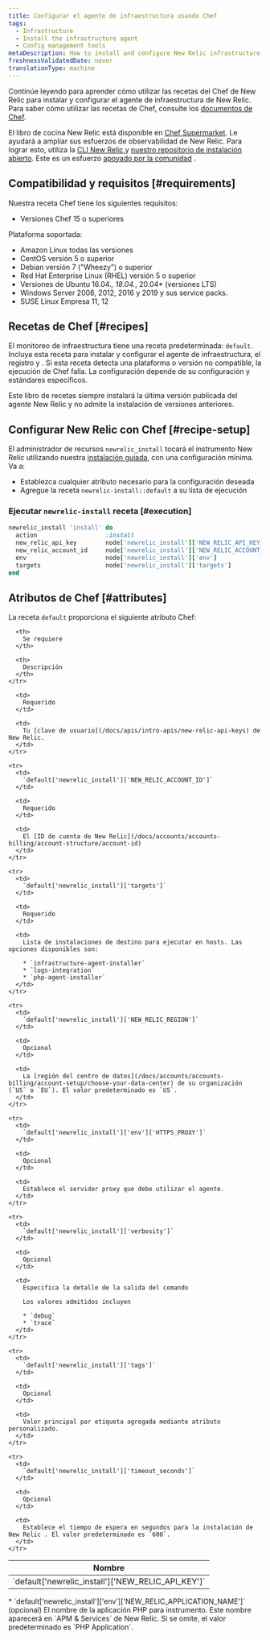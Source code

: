 ```yaml
---
title: Configurar el agente de infraestructura usando Chef
tags:
  - Infrastructure
  - Install the infrastructure agent
  - Config management tools
metaDescription: How to install and configure New Relic infrastructure monitoring using Chef.
freshnessValidatedDate: never
translationType: machine
---
```


Continúe leyendo para aprender cómo utilizar las recetas del Chef de New Relic para instalar y configurar el agente de infraestructura de New Relic. Para saber cómo utilizar las recetas de Chef, consulte los [documentos de Chef](https://www.chef.io/solutions/infrastructure-automation/).

El libro de cocina New Relic está disponible en [Chef Supermarket](https://supermarket.chef.io/cookbooks/newrelic-install). Le ayudará a ampliar sus esfuerzos de observabilidad de New Relic. Para lograr esto, utiliza la [CLI New Relic ](https://github.com/newrelic/newrelic-cli)y [nuestro repositorio de instalación abierto](https://github.com/newrelic/open-install-library). Este es un esfuerzo [apoyado por la comunidad](https://github.com/newrelic/chef-install) .

## Compatibilidad y requisitos [#requirements]

Nuestra receta Chef tiene los siguientes requisitos:

* Versiones Chef 15 o superiores

Plataforma soportada:

* Amazon Linux todas las versiones
* CentOS versión 5 o superior
* Debian versión 7 ("Wheezy") o superior
* Red Hat Enterprise Linux (RHEL) versión 5 o superior
* Versiones de Ubuntu 16.04._, 18.04._, 20.04\* (versiones LTS)
* Windows Server 2008, 2012, 2016 y 2019 y sus service packs.
* SUSE Linux Empresa 11, 12

## Recetas de Chef [#recipes]

El monitoreo de infraestructura tiene una receta predeterminada: `default`. Incluya esta receta para instalar y configurar el agente de infraestructura, el registro y <InlinePopover type="apm"/>. Si esta receta detecta una plataforma o versión no compatible, la ejecución de Chef falla. La configuración depende de su configuración y estándares específicos.

<Callout variant="important">
  Este libro de recetas siempre instalará la última versión publicada del agente New Relic y no admite la instalación de versiones anteriores.
</Callout>

## Configurar New Relic con Chef [#recipe-setup]

El administrador de recursos `newrelic_install` tocará el instrumento New Relic utilizando nuestra [instalación guiada](https://one.newrelic.com/marketplace/install-data-source?state=54fb0241-f38f-ac22-f941-6566d771b6f4), con una configuración mínima. Va a:

* Establezca cualquier atributo necesario para la configuración deseada
* Agregue la receta `newrelic-install::default` a su lista de ejecución

### Ejecutar `newrelic-install` receta [#execution]

```ruby
newrelic_install 'install' do
  action                   :install
  new_relic_api_key        node['newrelic_install']['NEW_RELIC_API_KEY']
  new_relic_account_id     node['newrelic_install']['NEW_RELIC_ACCOUNT_ID']
  env                      node['newrelic_install']['env']
  targets                  node['newrelic_install']['targets']
end
```

## Atributos de Chef [#attributes]

La receta `default` proporciona el siguiente atributo Chef:

<table>
  <thead>
    <tr>
      <th style={{ width: "300px" }}>
        Nombre
      </th>

      <th>
        Se requiere
      </th>

      <th>
        Descripción
      </th>
    </tr>
  </thead>

  <tbody>
    <tr>
      <td>
        `default['newrelic_install']['NEW_RELIC_API_KEY']`
      </td>

      <td>
        Requerido
      </td>

      <td>
        Tu [clave de usuario](/docs/apis/intro-apis/new-relic-api-keys) de New Relic.
      </td>
    </tr>

    <tr>
      <td>
        `default['newrelic_install']['NEW_RELIC_ACCOUNT_ID']`
      </td>

      <td>
        Requerido
      </td>

      <td>
        El [ID de cuenta de New Relic](/docs/accounts/accounts-billing/account-structure/account-id)
      </td>
    </tr>

    <tr>
      <td>
        `default['newrelic_install']['targets']`
      </td>

      <td>
        Requerido
      </td>

      <td>
        Lista de instalaciones de destino para ejecutar en hosts. Las opciones disponibles son:

        * `infrastructure-agent-installer`
        * `logs-integration`
        * `php-agent-installer`
      </td>
    </tr>

    <tr>
      <td>
        `default['newrelic_install']['NEW_RELIC_REGION']`
      </td>

      <td>
        Opcional
      </td>

      <td>
        La [región del centro de datos](/docs/accounts/accounts-billing/account-setup/choose-your-data-center) de su organización (`US` o `EU`). El valor predeterminado es `US`.
      </td>
    </tr>

    <tr>
      <td>
        `default['newrelic_install']['env']['HTTPS_PROXY']`
      </td>

      <td>
        Opcional
      </td>

      <td>
        Establece el servidor proxy que debe utilizar el agente.
      </td>
    </tr>

    <tr>
      <td>
        `default['newrelic_install']['verbosity']`
      </td>

      <td>
        Opcional
      </td>

      <td>
        Especifica la detalle de la salida del comando

        Los valores admitidos incluyen

        * `debug`
        * `trace`
      </td>
    </tr>

    <tr>
      <td>
        `default['newrelic_install']['tags']`
      </td>

      <td>
        Opcional
      </td>

      <td>
        Valor principal par etiqueta agregada mediante atributo personalizado.
      </td>
    </tr>

    <tr>
      <td>
        `default['newrelic_install']['timeout_seconds']`
      </td>

      <td>
        Opcional
      </td>

      <td>
        Establece el tiempo de espera en segundos para la instalación de New Relic . El valor predeterminado es `600`.
      </td>
    </tr>
  </tbody>
</table>

<CollapserGroup>
  <Collapser
    id="environment-vars"
    title="Agente PHP"
  >
    * `default['newrelic_install']['env']['NEW_RELIC_APPLICATION_NAME']` (opcional) El nombre de la aplicación PHP para instrumento. Este nombre aparecerá en `APM & Services` de New Relic. Si se omite, el valor predeterminado es `PHP Application`.
  </Collapser>
</CollapserGroup>

